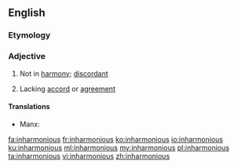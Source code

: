 ==English==

===Etymology===
{{prefix|in|harmonious|lang=en}}

===Adjective===
{{en-adj}}

# {{label|en|music}} Not in [[harmony]]; [[discordant]]
# Lacking [[accord]] or [[agreement]]

====Translations====
{{trans-top|music: not in harmony; discordant}}
* Manx: {{t|gv|neuving}}
{{trans-mid}}
{{trans-bottom}}

{{trans-top|lacking accord or agreement}}
{{trans-mid}}
{{trans-bottom}}

[[fa:inharmonious]]
[[fr:inharmonious]]
[[ko:inharmonious]]
[[io:inharmonious]]
[[ku:inharmonious]]
[[ml:inharmonious]]
[[my:inharmonious]]
[[pl:inharmonious]]
[[ta:inharmonious]]
[[vi:inharmonious]]
[[zh:inharmonious]]